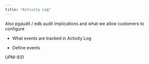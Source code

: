 ```yaml
---
title: "Activity Log"
---
```


Also pgaudit / edb audit implications and what we allow customers to configure

- What events are tracked in Activity Log

- Define events

UPM-931
